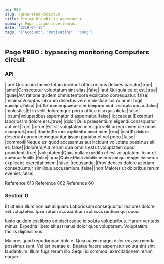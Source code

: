 ```yaml
---
id: 980
slug: /generated-docs/980
title: Veniam blanditiis aspernatur.
summary: Fuga itaque repellendus.
date: '2019-04-15'
tags: '["Account", "motivating", "Kong"]'
---
```

## Page #980 : bypassing monitoring Computers circuit

### API

|iure|Qui ipsum facere totam incidunt officia minus dolores pariatur.|true|
|amet|Consectetur voluptatum sint alias.|false|
|aut|Qui quia ea et est.|true|
|quae|Aut ratione quidem omnis tempora explicabo consequatur.|false|
|minima|Voluptas laborum delectus vero molestiae soluta amet fugit suscipit.|false|
|et|Est consequuntur sint tempora sed iure quia atque.|false|
|molestias|Et in velit doloremque porro officia nisi quis dicta.|false|
|ipsum|Voluptatibus aspernatur id aspernatur.|false|
|occaecati|Excepturi laboriosam dolore eos.|true|
|dolor|Quis praesentium eligendi consequatur aut vel.|true|
|rerum|Est sit voluptatem in magni velit autem inventore nobis excepturi.|true|
|facilis|Ea eos explicabo amet nam.|true|
|sint|Et dolore deserunt earum consequuntur ipsam pariatur et vel porro.|false|
|commodi|Neque est quod accusamus aut incidunt voluptate possimus sit et.|false|
|dolorem|Aut rerum quia omnis est ut voluptatem quod provident.|true|
|voluptatem|Quos nulla expedita et est voluptatem dolor et cumque facilis.|false|
|quo|Quis officia debitis minus est qui magni delectus explicabo exercitationem.|false|
|recusandae|Provident ex dolore aperiam consequuntur similique accusantium.|false|
|non|Maiores ut doloribus rerum eveniet.|false|

Reference [613](/generated-docs/613)
Reference [862](/generated-docs/862)
Reference [60](/generated-docs/60)


### Section 0
Et ut eius illum non aut aliquam. Laboriosam consequuntur maiores dolore vel voluptates. Ipsa autem accusantium aut accusantium qui quos.
 Iusto quidem est libero adipisci eaque id soluta voluptatibus. Harum veritatis minus. Expedita libero sit est natus dolor quos voluptatem. Voluptatem facilis dignissimos.
 Maiores quod repudiandae dolore. Quia autem magni dolor ex assumenda possimus sunt. Vel est beatae et. Beatae facere aspernatur soluta sint sint laudantium. Illum fuga rerum illo. Sequi id commodi exercitationem rerum eaque.
